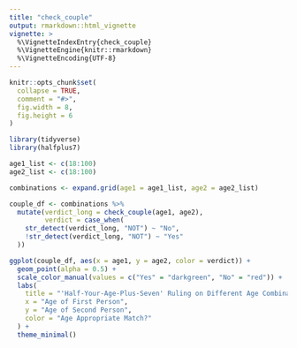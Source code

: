 ```yaml
---
title: "check_couple"
output: rmarkdown::html_vignette
vignette: >
  %\VignetteIndexEntry{check_couple}
  %\VignetteEngine{knitr::rmarkdown}
  %\VignetteEncoding{UTF-8}
---
```


```r
knitr::opts_chunk$set(
  collapse = TRUE,
  comment = "#>",
  fig.width = 8,
  fig.height = 6
)
```

```r
library(tidyverse)
library(halfplus7)
```

```r
age1_list <- c(18:100)
age2_list <- c(18:100)

combinations <- expand.grid(age1 = age1_list, age2 = age2_list)

couple_df <- combinations %>%
  mutate(verdict_long = check_couple(age1, age2),
         verdict = case_when(
    str_detect(verdict_long, "NOT") ~ "No",
    !str_detect(verdict_long, "NOT") ~ "Yes"
  ))

ggplot(couple_df, aes(x = age1, y = age2, color = verdict)) +
  geom_point(alpha = 0.5) +
  scale_color_manual(values = c("Yes" = "darkgreen", "No" = "red")) +
  labs(
    title = "'Half-Your-Age-Plus-Seven' Ruling on Different Age Combinations",
    x = "Age of First Person",
    y = "Age of Second Person",
    color = "Age Appropriate Match?"
  ) +
  theme_minimal()


```


